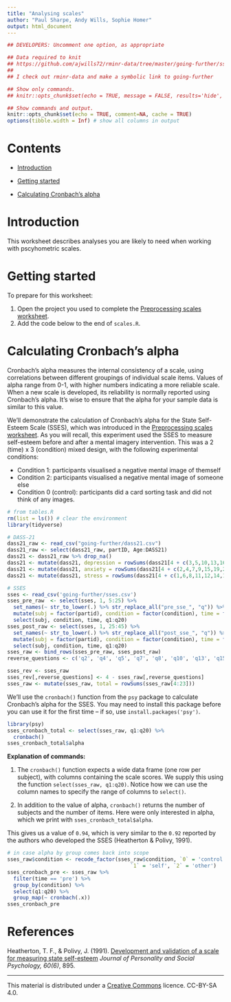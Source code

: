 ```yaml
---
title: "Analysing scales"
author: "Paul Sharpe, Andy Wills, Sophie Homer"
output: html_document
---
```


```r
## DEVELOPERS: Uncomment one option, as appropriate

## Data required to knit
## https://github.com/ajwills72/rminr-data/tree/master/going-further/sses.csv
##
## I check out rminr-data and make a symbolic link to going-further

## Show only commands.
## knitr::opts_chunk$set(echo = TRUE, message = FALSE, results='hide', fig.keep = 'none', comment=NA)

## Show commands and output.
knitr::opts_chunk$set(echo = TRUE, comment=NA, cache = TRUE)
options(tibble.width = Inf) # show all columns in output
```

# Contents

- [Introduction](#intro)

- [Getting started](#start)

- [Calculating Cronbach’s alpha](#cronbach)

<a name="intro"></a>

# Introduction

This worksheet describes analyses you are likely to need when working with pscyhometric scales.

<a name="start"></a>

# Getting started

To prepare for this worksheet:

1. Open the project you used to complete the [Preprocessing scales worksheet](preproc-scales.html).
1. Add the code below to the end of `scales.R`.

<a name="cronbach"></a>

# Calculating Cronbach’s alpha

Cronbach's alpha measures the internal consistency of a scale, using correlations between different groupings of individual scale items. Values of alpha range from 0-1, with higher numbers indicating a more reliable scale. When a new scale is developed, its reliability is normally reported using Cronbach's alpha. It's wise to ensure that the alpha for your sample data is similar to this value.

We'll demonstrate the calculation of Cronbach's alpha for the State Self-Esteem Scale (SSES), which was introduced in the [Preprocessing scales worksheet](preproc-scales.html). As you will recall, this experiment used the SSES to measure self-esteem before and after a mental imagery intervention. This was a 2 (time) x 3 (condition) mixed design, with the following experimental conditions:

 * Condition 1: participants visualised a negative mental image of themself
 * Condition 2: participants visualised a negative mental image of someone else
 * Condition 0 (control): participants did a card sorting task and did not think of any images.

```r
# from tables.R
rm(list = ls()) # clear the environment
library(tidyverse)

# DASS-21
dass21_raw <- read_csv("going-further/dass21.csv")
dass21_raw <- select(dass21_raw, partID, Age:DASS21)
dass21 <- dass21_raw %>% drop_na()
dass21 <- mutate(dass21, depression = rowSums(dass21[4 + c(3,5,10,13,16,17,21)]))
dass21 <- mutate(dass21, anxiety = rowSums(dass21[4 + c(2,4,7,9,15,19,20)]))
dass21 <- mutate(dass21, stress = rowSums(dass21[4 + c(1,6,8,11,12,14,18)]))

# SSES
sses <- read_csv('going-further/sses.csv')
sses_pre_raw  <- select(sses, 1, 5:25) %>%
  set_names(~ str_to_lower(.) %>% str_replace_all("pre_sse_", "q")) %>%
  mutate(subj = factor(partid), condition = factor(condition), time = factor('pre')) %>%
  select(subj, condition, time, q1:q20)
sses_post_raw <- select(sses, 1, 25:45) %>%
  set_names(~ str_to_lower(.) %>% str_replace_all("post_sse_", "q")) %>%
  mutate(subj = factor(partid), condition = factor(condition), time = factor('post')) %>%
  select(subj, condition, time, q1:q20)
sses_raw <- bind_rows(sses_pre_raw, sses_post_raw)
reverse_questions <- c('q2', 'q4', 'q5', 'q7', 'q8', 'q10', 'q13', 'q15', 'q16', 'q17', 'q18', 'q19', 'q20')

sses_rev <- sses_raw
sses_rev[,reverse_questions] <- 4 - sses_raw[,reverse_questions]
sses_raw <- mutate(sses_raw, total = rowSums(sses_raw[4:23]))
```

We'll use the `cronbach()` function from the `psy` package to calculate Cronbach's alpha for the SSES. You may need to install this package before you can use it for the first time -- if so, use `install.packages('psy')`.

```r
library(psy)
sses_cronbach_total <- select(sses_raw, q1:q20) %>%
  cronbach()
sses_cronbach_total$alpha
```

**Explanation of commands:**

1. The `cronbach()` function expects a wide data frame (one row per subject), with columns containing the scale scores. We supply this using the function `select(sses_raw, q1:q20)`. Notice how we can use the column names to specify the range of columns to `select()`.

1. In addition to the value of alpha, `cronbach()` returns the number of subjects and the number of items. Here were only interested in alpha, which we print with `sses_cronbach_total$alpha`.

This gives us a value of `0.94`, which is very similar to the `0.92` reported by the authors who developed the SSES (Heatherton & Polivy, 1991).

```r
# in case alpha by group comes back into scope
sses_raw$condition <- recode_factor(sses_raw$condition, `0` = 'control',
                                        `1` = 'self', `2` = 'other')
sses_cronbach_pre <- sses_raw %>%
  filter(time == 'pre') %>%
  group_by(condition) %>%
  select(q1:q20) %>%
  group_map(~ cronbach(.x))
sses_cronbach_pre
```

# References

Heatherton, T. F., & Polivy, J. (1991). [Development and validation of a scale for measuring state self-esteem](http://www.academia.edu/download/37381608/91_Heatherton_Polivy_JPSP.pdf) _Journal of Personality and Social Psychology, 60(6)_, 895.

___

This material is distributed under a [Creative Commons](https://creativecommons.org/) licence. CC-BY-SA 4.0. 

